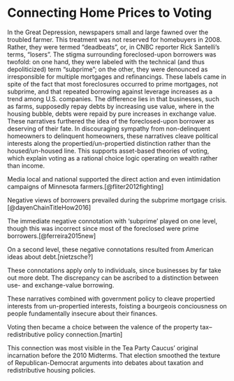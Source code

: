 # Connecting Home Prices to Voting {#ideology}

In the Great Depression, newspapers small and large fawned over the troubled farmer.
This treatment was not reserved for homebuyers in 2008.
Rather, they were termed "deadbeats", or, in CNBC reporter Rick Santelli's terms, "losers".
The stigma surrounding foreclosed-upon borrowers was twofold: on one hand, they were labeled with the technical (and thus depoliticized) term "subprime"; on the other, they were denounced as irresponsible for multiple mortgages and refinancings.
These labels came in spite of the fact that most foreclosures occurred to prime mortgages, not subprime, and that repeated borrowing against leverage increases as a trend among U.S. companies.
The difference lies in that businesses, such as farms, supposedly repay debts by increasing use value, where in the housing bubble, debts were repaid by pure increases in exchange value.
These narratives furthered the idea of the foreclosed-upon borrower as deserving of their fate.
In discouraging sympathy from non-delinquent homeowners to delinquent homeowners, these narratives cleave political interests along the propertied/un-propertied distinction rather than the housed/un-housed line.
This supports asset-based theories of voting, which explain voting as a rational choice logic operating on wealth rather than income.

Media local and national supported the direct action and even intimidation campaigns of Minnesota farmers.[@fliter2012fighting]

Negative views of borrowers prevailed during the subprime mortgage crisis.[@dayenChainTitleHow2016]

The immediate negative connotation with 'subprime' played on one level, though this was incorrect since most of the foreclosed were prime borrowers.[@ferreira2015new]

On a second level, these negative connotations resulted from American ideas about debt.[nietzsche?]

These connotations apply only to individuals, since businesses by far take out more debt.
The discrepancy can be ascribed to a distinction between use- and exchange-value borrowing.

These narratives combined with government policy to cleave propertied interests from un-propertied interests, foisting a bourgeois conciousness on people fundamentally insecure about their finances.

Voting then became a choice between the valence of the property tax--redistributive policy connection.[martin]

This connection was most visible in the Tea Party Caucus' original incarnation before the 2010 Midterms.
That election smoothed the texture of Republican-Democrat arguments into debates about taxation and redistributive housing policies.